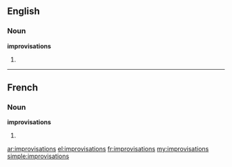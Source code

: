 ==English==

===Noun===
'''improvisations'''

# {{plural of|improvisation}}

----

==French==

===Noun===
'''improvisations''' {{f}}

# {{plural of|improvisation|lang=fr}}

[[ar:improvisations]]
[[el:improvisations]]
[[fr:improvisations]]
[[my:improvisations]]
[[simple:improvisations]]